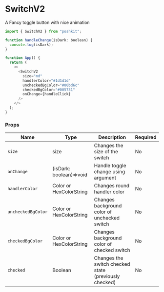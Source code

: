 <!-- Custom-MDX-Documentation.mdx -->

# SwitchV2

A Fancy toggle button with nice animation

```js
import { SwitchV2 } from "poshkit";

function handleChange(isDark: boolean) {
  console.log(isDark);
}

function App() {
  return (
    <>
      <SwitchV2
        size="md"
        handlerColor="#1d1d1d"
        uncheckedBgColor="#00bd6c"
        checkedBgColor="#005731"
        onChange={handleClick}
      />
    </>
  );
}
```

### Props

| Name               | Type                    | Description                                           | Required |
| ------------------ | ----------------------- | ----------------------------------------------------- | -------- |
| `size`             | size                    | Changes the size of the switch                        | No       |
| `onChange`         | (isDark: boolean)=>void | Handle toggle change using argument                   | No       |
| `handlerColor`     | Color or HexColorString | Changes round handler color                           | No       |
| `uncheckedBgColor` | Color or HexColorString | Changes background color of unchecked switch          | No       |
| `checkedBgColor`   | Color or HexColorString | Changes background color of checked switch            | No       |
| `checked`          | Boolean                 | Changes the switch checked state (previously checked) | No       |
